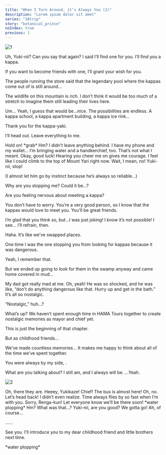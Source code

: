 ```yaml
---
title: "When I Turn Around, it’s Always You (2)"
description: "Lorem ipsum dolor sit amet"
series: "18trip"
story: "botanical_prince"
noIndex: true
previous: 1
---
```



<Divider loc="Kamikochi - Taisho Pond Bridge" />

![1](1.jpg)

<Bubble mc>
Uh, Yuki-nii? Can you say that again?
</Bubble>

<Bubble character="Yukikaze">
I said I’ll find one for you. I’ll find you a kappa.

If you want to become friends with one, I’ll grant your wish for you.

The people running the store said that the legendary pool where the kappas come out of is still around…

The wildlife on this mountain is rich. I don’t think it would be too much of a stretch to imagine them still leading their lives here.
</Bubble>

<Bubble mc>
Um… Yeah, I guess that would be…nice.
</Bubble>

<Bubble character="Yukikaze">
The possibilities are endless. A kappa school, a kappa apartment building, a kappa ice rink…

Thank you for the kappa-yaki.

I’ll head out. Leave everything to me.
</Bubble>


<Choice speaker="Kaede" response="Hold on!">
<Bubble mc>
Hold on! &ast;grab&ast;
</Bubble>

<Bubble character="Yukikaze">
Hm? I didn’t leave anything behind. I have my phone and my wallet… I’m bringing water and a handkerchief, too.
</Bubble>

<Bubble mc>
That’s not what I meant.
</Bubble>
</Choice>

<Choice speaker="Kaede" response="Okay, good luck!">
<Bubble mc>
Okay, good luck!
</Bubble>

<Bubble character="Yukikaze">
Hearing you cheer me on gives me courage. I feel like I could climb to the top of Mount Yari right now.
</Bubble>

<Bubble mc>
Wait, I mean, no! Yuki-nii, stop!

<p class="t">(I almost let him go by instinct because he’s always so reliable…)</p>
</Bubble>
</Choice>

<Bubble character="Yukikaze">
Why are you stopping me? Could it be…?

Are you feeling nervous about meeting a kappa?

You don’t have to worry. You’re a very good person, so I know that the kappas would love to meet you. You’ll be great friends.
</Bubble>

<Bubble mc>
I’m glad that you think so, but…I was just joking! I know it’s not possible!
</Bubble>

<Bubble character="Yukikaze">
I see… I’ll refrain, then.

Haha. It’s like we’ve swapped places.

One time I was the one stopping you from looking for kappas because it was dangerous.
</Bubble>

<Bubble mc>
Yeah, I remember that.

But we ended up going to look for them in the swamp anyway and came home covered in mud…
</Bubble>

<Bubble character="Yukikaze">
My dad got really mad at me.
</Bubble>

<Bubble mc>
Oh, yeah! He was so shocked, and he was like, “don’t do anything dangerous like that. Hurry up and get in the bath.”
</Bubble>

<Bubble character="Yukikaze">
It’s all so nostalgic.

“Nostalgic,” huh…?
</Bubble>

<Bubble mc>
What’s up?
</Bubble>

<Bubble character="Yukikaze">
We haven’t spent enough time in HAMA Tours together to create nostalgic memories as mayor and chief yet.

This is just the beginning of that chapter.

But as childhood friends…

We’ve made countless memories… It makes me happy to think about all of the time we’ve spent together.

You were always by my side, <Name first />.
</Bubble>

<Bubble mc>
What are you talking about? I still am, and I always will be.
</Bubble>

<Bubble character="Yukikaze">
…Yeah.
</Bubble>

![2](2.jpg)

<Bubble character="Renga">
Oh, there they are. Heeey, Yukikaze! Chief! The bus is almost here!
</Bubble>

<Bubble mc>
Oh, no. Let’s head back!
</Bubble>

<Bubble character="Yukikaze">
I didn’t even realize. Time always flies by so fast when I’m with you.
</Bubble>

<Bubble mc>
Sorry, Renga-kun! Let everyone know we’ll be there soon!
</Bubble>

<Narration>
&ast;water plopping&ast;
</Narration>

<Bubble character="Yukikaze">
Hm? What was that…?
</Bubble>

<Bubble mc>
Yuki-nii, are you good? We gotta go!
</Bubble>

<Bubble character="Yukikaze">
Ah, of course…

……

See you. I’ll introduce you to my dear childhood friend and little brothers next time.
</Bubble>

<Narration>
&ast;water plopping&ast;
</Narration>
